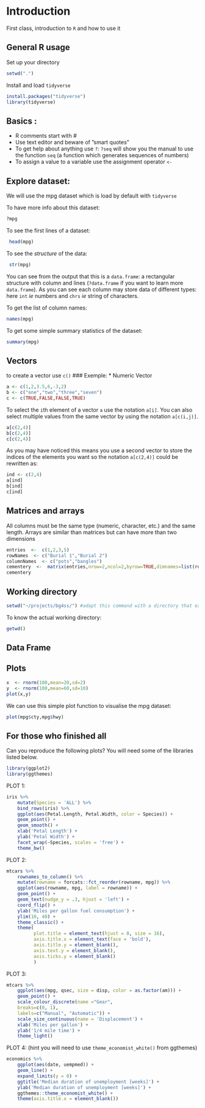 # Introduction{#intro}
First class, introduction to `R` and how to use it

## General R usage

Set up your directory

```r
setwd(".")
```


Install and load `tidyverse`

```r
install.packages("tidyverse")
library(tidyverse)
```
## Basics :

* R comments start with #
* Use text editor and beware of ”smart quotes”
* To get help about anything use `?`: `?seq` will show you the manual to  use the function `seq` (a function which generates sequences of numbers)
* To assign a value to a variable use the assignment operator `<-`

## Explore dataset:

We will use the mpg dataset which is load by default with `tidyverse`

To have more info about this dataset:
```r
?mpg 
```
To see the first lines of a dataset:
```r
 head(mpg) 
```

To see the _structure_ of the data:
```r
 str(mpg)
```
You can see from the output that this is a `data.frame`:  a rectangular structure with column and lines (`?data.frame` if you want to learn more `data.frame`). As you can see each column may store data of different types: here `int` _ie_ numbers and `chrs` _ie_ string of characters.


To get the list of column names:
```r
names(mpg)
```

To get some simple summary statistics of the dataset:

```r
summary(mpg)
```


## Vectors

to create a vector use `c()`
### Exemple:
* Numeric Vector
```r
a <- c(1,2,3.5,6,-3,2)
b <- c("one","two","three","seven")
c <- c(TRUE,FALSE,FALSE,TRUE)
```


To select the `i`th element of a vector `a` use the notation `a[i]`. You can also select multiple values from the same vector by using the notation `a[c(i,j)]`.

```r
a[c(2,4)]
b[c(2,4)]
c[c(2,4)]
```

As you may have noticed this means you use a second vector to store the indices of the elements you want so the notation  `a[c(2,4)]` could be rewritten as:

```r
ind <- c(2,4)
a[ind]
b[ind]
c[ind]
```


## Matrices and arrays
All columns must be the same type (numeric, character, etc.) and the same
length. Arrays are similar than matrices but can have more than two dimensions
```r
entries  <-  c(1,2,3,5)
rowNames  <- c("Burial 1","Burial 2")
columnNames  <- c("pots","bangles")
cementery  <-  matrix(entries,nrow=2,ncol=2,byrow=TRUE,dimnames=list(rowNames,columnNames))
cementery
```

## Working directory

```r
setwd("~/projects/bg4ss/") #adapt this command with a directory that exists in your computer 
```

To know the actual working directory:

```r
getwd()
```

## Data Frame

## Plots

```r
x  <- rnorm(100,mean=20,sd=2)
y  <- rnorm(100,mean=60,sd=10)
plot(x,y)
```
We can use this simple plot function to visualise the mpg dataset:

```r
plot(mpg$cty,mpg$hwy)
```

## For those who finished all
Can you reproduce the following plots?
You will need some of the libraries listed below.

```r
library(ggplot2)
library(ggthemes)
```


PLOT 1:

```r
iris %>%
    mutate(Species = 'ALL') %>%
    bind_rows(iris) %>%
    ggplot(aes(Petal.Length, Petal.Width, color = Species)) +
    geom_point() +
    geom_smooth() +
    xlab('Petal Length') +
    ylab('Petal Width') +
    facet_wrap(~Species, scales = 'free') +
    theme_bw()
```

PLOT 2:

```r
mtcars %>%
    rownames_to_column() %>%
    mutate(rowname = forcats::fct_reorder(rowname, mpg)) %>%
    ggplot(aes(rowname, mpg, label = rowname)) +
    geom_point() +
    geom_text(nudge_y = .3, hjust = 'left') +
    coord_flip() +
    ylab('Miles per gallon fuel consumption') +
    ylim(10, 40) +
    theme_classic() +
    theme(
          plot.title = element_text(hjust = 0, size = 16),
          axis.title.x = element_text(face = 'bold'),
          axis.title.y = element_blank(),
          axis.text.y = element_blank(),
          axis.ticks.y = element_blank()
          )
```

PLOT 3:

```r
mtcars %>%
    ggplot(aes(mpg, qsec, size = disp, color = as.factor(am))) +
    geom_point() +
    scale_colour_discrete(name ="Gear",
    breaks=c(0, 1),
    labels=c("Manual", "Automatic")) +
    scale_size_continuous(name = 'Displacement') +
    xlab('Miles per gallon') +
    ylab('1/4 mile time') +
    theme_light()
```

PLOT 4:
(hint you will need to use `theme_economist_white()` from ggthemes)

```r
economics %>%
    ggplot(aes(date, uempmed)) +
    geom_line() +
    expand_limits(y = 0) +
    ggtitle('Median duration of unemployment [weeks]') +
    ylab('Median duration of unemployment [weeks]') +
    ggthemes::theme_economist_white() +
    theme(axis.title.x = element_blank())
```


 

